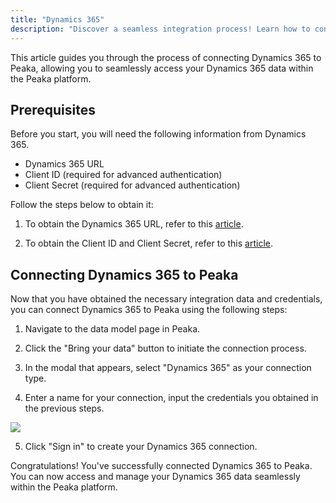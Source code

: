 ```yaml
---
title: "Dynamics 365"
description: "Discover a seamless integration process! Learn how to connect Dynamics 365 to Peaka effortlessly for streamlined transactions."
---
```


This article guides you through the process of connecting Dynamics 365 to Peaka, allowing you to seamlessly access your Dynamics 365 data within the Peaka platform.

## Prerequisites

Before you start, you will need the following information from Dynamics 365.

- Dynamics 365 URL
- Client ID (required for advanced authentication)
- Client Secret (required for advanced authentication)

Follow the steps below to obtain it:

1. To obtain the Dynamics 365 URL, refer to this [article](https://community.dynamics.com/blogs/post/?postid=d1ebf5d8-0a0c-41af-91ff-cd25f1cb37f7).

2. To obtain the Client ID and Client Secret, refer to this [article](https://learn.microsoft.com/en-us/dynamics365/finance/localizations/global/universal-tax-rate-api-how-to-setup-clientid-and-clientsecret).

## Connecting Dynamics 365 to Peaka

Now that you have obtained the necessary integration data and credentials, you can connect Dynamics 365 to Peaka using the following steps:

1. Navigate to the data model page in Peaka.

2. Click the "Bring your data" button to initiate the connection process.

3. In the modal that appears, select "Dynamics 365" as your connection type.

4. Enter a name for your connection, input the credentials you obtained in the previous steps.

<img src="https://cdn.peaka.com/integrations/dynamics365-1.png" />

5. Click "Sign in" to create your Dynamics 365 connection.

Congratulations! You've successfully connected Dynamics 365 to Peaka. You can now access and manage your Dynamics 365 data seamlessly within the Peaka platform.

